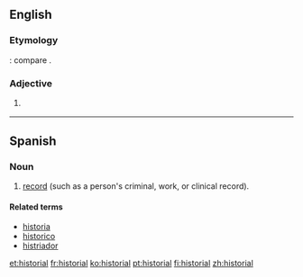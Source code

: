 ==English==

===Etymology===
{{etyl|la}} {{lena}} {{term|historialis}}: compare {{etyl|fr|-}} {{term|historial}}.

===Adjective===
{{en-adj}}

# {{obsolete form of|historical}}
#: {{rfquotek|Chaucer}}

{{Webster 1913}}

----

==Spanish==

===Noun===
{{es-noun|m|pl=historiales}}

# [[record]] (such as a person's criminal, work, or clinical record).

====Related terms====
* [[historia]]
* [[historico]]
* [[histriador]]

[[et:historial]]
[[fr:historial]]
[[ko:historial]]
[[pt:historial]]
[[fi:historial]]
[[zh:historial]]